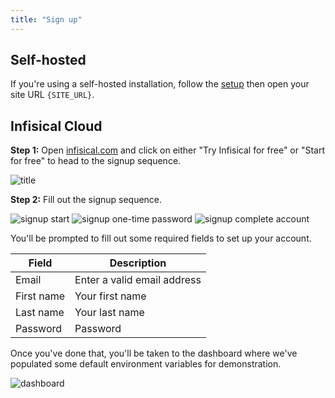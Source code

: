 ```yaml
---
title: "Sign up"
---
```


## Self-hosted

If you're using a self-hosted installation, follow the [setup](/self-hosting/overview) then open your site URL `{SITE_URL}`.

## Infisical Cloud

**Step 1:** Open [infisical.com](https://infisical.com/) and click on either "Try Infisical for free" or "Start for free" to head to the signup sequence.

![title](../../images/landing-page.png)

**Step 2:** Fill out the signup sequence.

![signup start](../../images/signup-box.png)
![signup one-time password](../../images/signup-otp.png)
![signup complete account](../../images/signup-complete-account.png)

You'll be prompted to fill out some required fields to set up your account.

| Field      | Description                 |
| ---------- | --------------------------- |
| Email      | Enter a valid email address |
| First name | Your first name             |
| Last name  | Your last name              |
| Password   | Password                    |

Once you've done that, you'll be taken to the dashboard where we've populated some default environment variables for demonstration.

![dashboard](../../images/dashboard.png)
